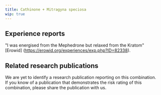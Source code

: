 ---
title: Cathinone + Mitragyna speciosa
wip: true
---

## Experience reports

"I was energised from the Mephedrone but relaxed from the Kratom" [Erowid] (https://erowid.org/experiences/exp.php?ID=82338).


## Related research publications

We are yet to identify a research publication reporting on this combination. If you know of a publication that demonstrates the risk rating of this combination, please share the publication with us.



